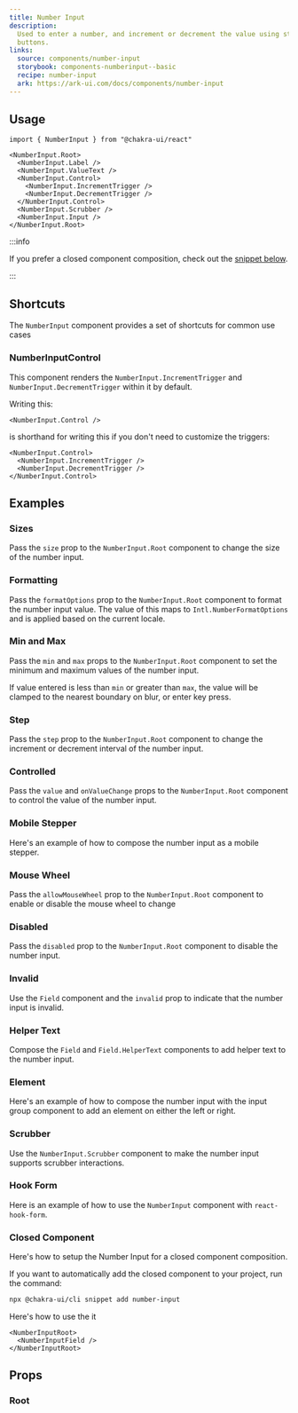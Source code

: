 ```yaml
---
title: Number Input
description:
  Used to enter a number, and increment or decrement the value using stepper
  buttons.
links:
  source: components/number-input
  storybook: components-numberinput--basic
  recipe: number-input
  ark: https://ark-ui.com/docs/components/number-input
---
```


<ExampleTabs name="number-input-basic" />

## Usage

```tsx
import { NumberInput } from "@chakra-ui/react"
```

```tsx
<NumberInput.Root>
  <NumberInput.Label />
  <NumberInput.ValueText />
  <NumberInput.Control>
    <NumberInput.IncrementTrigger />
    <NumberInput.DecrementTrigger />
  </NumberInput.Control>
  <NumberInput.Scrubber />
  <NumberInput.Input />
</NumberInput.Root>
```

:::info

If you prefer a closed component composition, check out the
[snippet below](#closed-component).

:::

## Shortcuts

The `NumberInput` component provides a set of shortcuts for common use cases

### NumberInputControl

This component renders the `NumberInput.IncrementTrigger` and
`NumberInput.DecrementTrigger` within it by default.

Writing this:

```tsx
<NumberInput.Control />
```

is shorthand for writing this if you don't need to customize the triggers:

```tsx
<NumberInput.Control>
  <NumberInput.IncrementTrigger />
  <NumberInput.DecrementTrigger />
</NumberInput.Control>
```

## Examples

### Sizes

Pass the `size` prop to the `NumberInput.Root` component to change the size of
the number input.

<ExampleTabs name="number-input-with-sizes" />

### Formatting

Pass the `formatOptions` prop to the `NumberInput.Root` component to format the
number input value. The value of this maps to `Intl.NumberFormatOptions` and is
applied based on the current locale.

<ExampleTabs name="number-input-with-format-options" />

### Min and Max

Pass the `min` and `max` props to the `NumberInput.Root` component to set the
minimum and maximum values of the number input.

If value entered is less than `min` or greater than `max`, the value will be
clamped to the nearest boundary on blur, or enter key press.

<ExampleTabs name="number-input-with-min-max" />

### Step

Pass the `step` prop to the `NumberInput.Root` component to change the increment
or decrement interval of the number input.

<ExampleTabs name="number-input-with-step" />

### Controlled

Pass the `value` and `onValueChange` props to the `NumberInput.Root` component
to control the value of the number input.

<ExampleTabs name="number-input-controlled" />

### Mobile Stepper

Here's an example of how to compose the number input as a mobile stepper.

<ExampleTabs name="number-input-with-stepper" />

### Mouse Wheel

Pass the `allowMouseWheel` prop to the `NumberInput.Root` component to enable or
disable the mouse wheel to change

<ExampleTabs name="number-input-with-mouse-wheel" />

### Disabled

Pass the `disabled` prop to the `NumberInput.Root` component to disable the
number input.

<ExampleTabs name="number-input-with-disabled" />

### Invalid

Use the `Field` component and the `invalid` prop to indicate that the number
input is invalid.

<ExampleTabs name="number-input-with-invalid" />

### Helper Text

Compose the `Field` and `Field.HelperText` components to add helper text to the
number input.

<ExampleTabs name="number-input-with-field" />

### Element

Here's an example of how to compose the number input with the input group
component to add an element on either the left or right.

<ExampleTabs name="number-input-with-element" />

### Scrubber

Use the `NumberInput.Scrubber` component to make the number input supports
scrubber interactions.

<ExampleTabs name="number-input-with-scrubber" />

### Hook Form

Here is an example of how to use the `NumberInput` component with
`react-hook-form`.

<ExampleTabs name="number-input-with-hook-form" />

### Closed Component

Here's how to setup the Number Input for a closed component composition.

<ExampleCode name="number-input-closed-component" />

If you want to automatically add the closed component to your project, run the
command:

```bash
npx @chakra-ui/cli snippet add number-input
```

Here's how to use the it

```tsx
<NumberInputRoot>
  <NumberInputField />
</NumberInputRoot>
```

## Props

### Root

<PropTable component="NumberInput" part="Root" />
